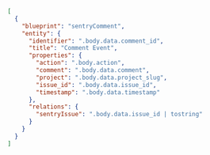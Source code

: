 ```json showLineNumbers
[
  {
    "blueprint": "sentryComment",
    "entity": {
      "identifier": ".body.data.comment_id",
      "title": "Comment Event",
      "properties": {
        "action": ".body.action",
        "comment": ".body.data.comment",
        "project": ".body.data.project_slug",
        "issue_id": ".body.data.issue_id",
        "timestamp": ".body.data.timestamp"
      },
      "relations": {
        "sentryIssue": ".body.data.issue_id | tostring"
      }
    }
  }
]
```

